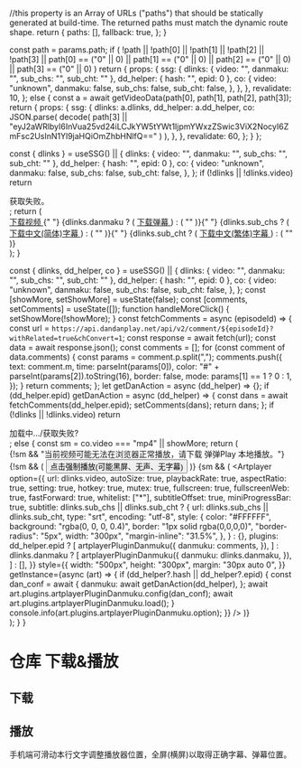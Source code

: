 
  //this property is an Array of URLs ("paths") that should be statically generated at build-time. The returned paths must match the dynamic route shape.
  return {
    paths: [],
    fallback: true,
  };
}

  const path = params.path;
  if (
    !path ||
    !path[0] ||
    !path[1] ||
    !path[2] ||
    !path[3] ||
    path[0] == ("0" || 0) ||
    path[1] == ("0" || 0) ||
    path[2] == ("0" || 0) ||
    path[3] == ("0" || 0)
  )
    return {
      props: {
        ssg: {
          dlinks: { video: "", danmaku: "", sub_chs: "", sub_cht: "" },
          dd_helper: { hash: "", epid: 0 },
          co: {
            video: "unknown",
            danmaku: false,
            sub_chs: false,
            sub_cht: false,
          },
        },
      },
      revalidate: 10,
    };
  else {
    const a = await getVideoData(path[0], path[1], path[2], path[3]);
    return {
      props: {
        ssg: {
          dlinks: a.dlinks,
          dd_helper: a.dd_helper,
          co: JSON.parse(
            decode(
              path[3] ||
                "eyJ2aWRlbyI6InVua25vd24iLCJkYW5tYWt1IjpmYWxzZSwic3ViX2NocyI6ZmFsc2UsInN1Yl9jaHQiOmZhbHNlfQ=="
            )
          ),
        },
      },
      revalidate: 60,
    };
  }
};

  const { dlinks } = useSSG() || {
    dlinks: { video: "", danmaku: "", sub_chs: "", sub_cht: "" },
    dd_helper: { hash: "", epid: 0 },
    co: {
      video: "unknown",
      danmaku: false,
      sub_chs: false,
      sub_cht: false,
    },
  };
  if (!dlinks || !dlinks.video) return <div>获取失败。</div>;
  return (
    <div>
      <a href={dlinks.video} target="_blank">
        下载视频
      </a>{" "}
      {dlinks.danmaku ? (
        <a href={dlinks.danmaku} target="_blank">
          下载弹幕
        </a>
      ) : (
        ""
      )}{" "}
      {dlinks.sub_chs ? (
        <a href={dlinks.sub_chs} target="_blank">
          下载中文(简体)字幕
        </a>
      ) : (
        ""
      )}{" "}
      {dlinks.sub_cht ? (
        <a href={dlinks.sub_cht} target="_blank">
          下载中文(繁体)字幕
        </a>
      ) : (
        ""
      )}
    </div>
  );
}

  const { dlinks, dd_helper, co } = useSSG() || {
    dlinks: { video: "", danmaku: "", sub_chs: "", sub_cht: "" },
    dd_helper: { hash: "", epid: 0 },
    co: {
      video: "unknown",
      danmaku: false,
      sub_chs: false,
      sub_cht: false,
    },
  };
  const [showMore, setShowMore] = useState(false);
  const [comments, setComments] = useState([]);
  function handleMoreClick() {
    setShowMore(!showMore);
  }
  const fetchComments = async (episodeId) => {
    const url = `https://api.dandanplay.net/api/v2/comment/${episodeId}?withRelated=true&chConvert=1`;
    const response = await fetch(url);
    const data = await response.json();
    const comments = [];
    for (const comment of data.comments) {
      const params = comment.p.split(",");
      comments.push({
        text: comment.m,
        time: parseInt(params[0]),
        color: "#" + parseInt(params[2]).toString(16),
        border: false,
        mode: params[1] == 1 ? 0 : 1,
      });
    }
    return comments;
  };
  let getDanAction = async (dd_helper) => {};
  if (dd_helper.epid)
    getDanAction = async (dd_helper) => {
      const dans = await fetchComments(dd_helper.epid);
      setComments(dans);
      return dans;
    };
  if (!dlinks || !dlinks.video) return <div>加载中.../获取失败?</div>;
  else {
    const sm = co.video === "mp4" || showMore;
    return (
      <div>
        {!sm && "当前视频可能无法在浏览器正常播放，请下载 弹弹Play 本地播放。"}
        <br />
        {!sm && (
          <button onClick={handleMoreClick}>
            点击强制播放(可能黑屏、无声、无字幕)
          </button>
        )}
        {sm && (
          <Artplayer
            option={{
              url: dlinks.video,
              autoSize: true,
              playbackRate: true,
              aspectRatio: true,
              setting: true,
              hotkey: true,
              mutex: true,
              fullscreen: true,
              fullscreenWeb: true,
              fastForward: true,
              whitelist: ["*"],
              subtitleOffset: true,
              miniProgressBar: true,
              subtitle:
                dlinks.sub_chs || dlinks.sub_cht
                  ? {
                      url: dlinks.sub_chs || dlinks.sub_cht,
                      type: "srt",
                      encoding: "utf-8",
                      style: {
                        color: "#FFFFFF",
                        background: "rgba(0, 0, 0, 0.4)",
                        border: "1px solid rgba(0,0,0,0)",
                        "border-radius": "5px",
                        width: "300px",
                        "margin-inline": "31.5%",
                      },
                    }
                  : {},
              plugins: dd_helper.epid
                ? [
                    artplayerPluginDanmuku({
                      danmuku: comments,
                    }),
                  ]
                : dlinks.danmaku
                ? [
                    artplayerPluginDanmuku({
                      danmuku: dlinks.danmaku,
                    }),
                  ]
                : [],
            }}
            style={{
              width: "500px",
              height: "300px",
              margin: "30px auto 0",
            }}
            getInstance={async (art) => {
              if (dd_helper?.hash || dd_helper?.epid) {
                const dan_conf = await {
                  danmuku: await getDanAction(dd_helper),
                };
                await art.plugins.artplayerPluginDanmuku.config(dan_conf);
                await art.plugins.artplayerPluginDanmuku.load();
              }
              console.info(art.plugins.artplayerPluginDanmuku.option);
            }}
          />
        )}
      </div>
    );
  }
}

# 仓库 下载&播放

## 下载

<BD />

## 播放

<div style={{ overflow: "auto" }}>
  手机端可滑动本行文字调整播放器位置，全屏(横屏)以取得正确字幕、弹幕位置。
  <AP />
</div>
